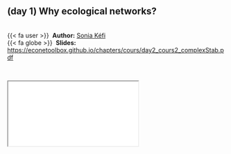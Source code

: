 
::: {.callout-note icon=true appearance="simple"}
## (day 1) Why ecological networks? {.unnumbered}

<br />
{{< fa user >}} &nbsp;**Author:** [Sonia Kéfi](https://isem-evolution.fr/en/membre/kefi/)<br/>
{{< fa globe >}} &nbsp;**Slides:** <https://econetoolbox.github.io/chapters/cours/day2_cours2_complexStab.pdf>
:::


<br />

<div class="container">
  <iframe class="responsive-iframe" src="cours/day2_cours2_complexStab.pdf"></iframe>
</div> 

